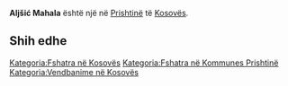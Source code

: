 {{Fshat në 
 | Emri                = Aljšić Mahala
 | EmriAlt                = 
 | NAME_SHORT_FORM=      
 | NAME_GENERIC=      
 | NAME_SORT_NAME_RO=      ALJSICMAHALA
 | FULL_NAME_RO = Aljšić Mahala
 | FULL_NAME_ND_RO=Aljsic Mahala
 | SORT_NAME_RG=ALJSICMAHALA
 | FULL_NAME_RG=Aljšić Mahala
 | FULL_NAME_ND_RG=Aljsic Mahala
 | SRP_NAME_SHORT_FORM=      
 | SRP_NAME_GENERIC=      
 | SRP_NAME_SORT_NAME_RO=      
 | SRP_FULL_NAME_RO = 
 | SRP_FULL_NAME_ND_RO=
 | SRP_SORT_NAME_RG=
 | SRP_FULL_NAME_RG=
 | SRP_FULL_NAME_ND_RG=
 | Emri (Rasa dhanore) = 
 | Figura              = 
 | Shteti              = Kosovo
 | Komuna              = Prishtinë
 | Kodi postar         = 
 | Sipërfaqja          = 

 | Popullsia           = 

 | Regj. i popullsisë  = 
 | Dend. e popullsisë  = 
 | Faqja zyrtare       = 
 <!--- Koordinatat ----> 
 | Gjerësia            = 42.763789
 | Gjatësia            = 21.240868
 | Lartësia            = 
}}
'''Aljšić Mahala''' është një [[]] në [[Prishtinë]] të [[Kosovës]].

<!-- == Gjeografia == -->
<!-- == Historia == -->
<!-- == Demografia == -->
== Shih edhe ==
{{Komuna Prishtinë}}
{{Kosovo-Administrata-Cung}}

[[Kategoria:Fshatra në Kosovës]]
[[Kategoria:Fshatra në Kommunes Prishtinë]]
[[Kategoria:Vendbanime në Kosovës]]